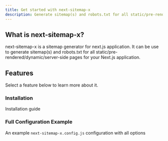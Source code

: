 ```yaml
---
title: Get started with next-sitemap-x
description: Generate sitemap(s) and robots.txt for all static/pre-rendered/dynamic/server-side pages for your Next.js application.
---
```


## What is next-sitemap-x?

next-sitemap-x is a sitemap generator for next.js application. It can be use to generate sitemap(s) and robots.txt for all static/pre-rendered/dynamic/server-side pages for your Next.js application.

## Features

Select a feature below to learn more about it.

<div className="flex flex-col lg:grid 2xl:grid-cols-2 gap-4 mt-6">

<Card href="/docs/documentation/installation">

### Installation

Installation guide

</Card>

<Card href="/docs/documentation/full-example">

### Full Configuration Example

An example `next-sitemap-x.config.js` configuration with all options

</Card>

</div>
